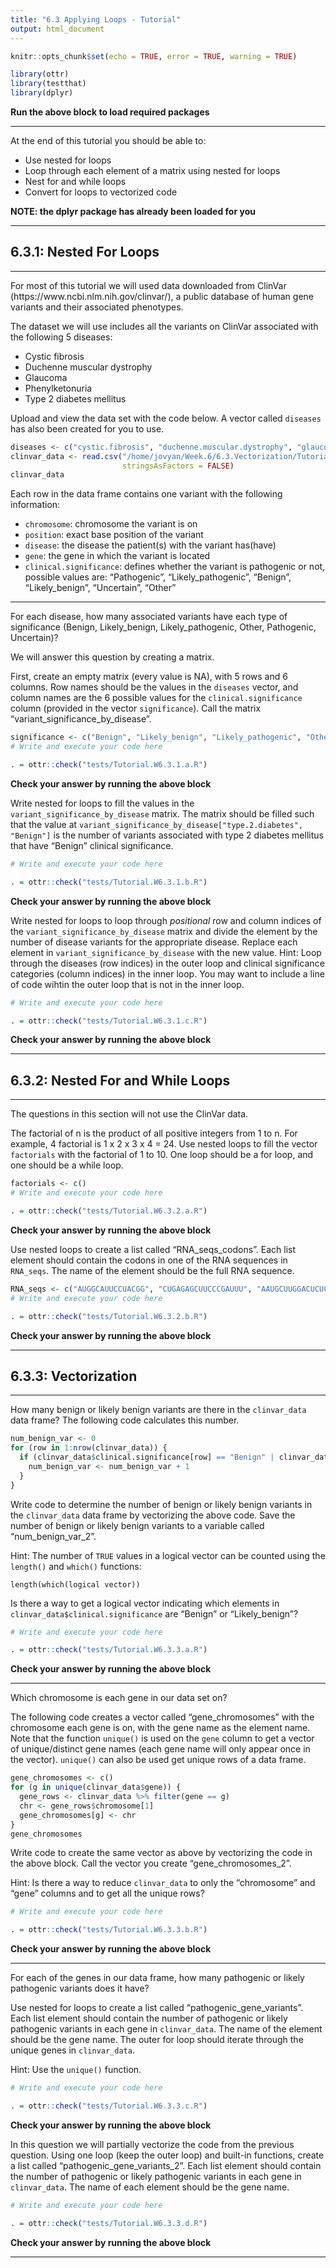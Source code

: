```yaml
---
title: "6.3 Applying Loops - Tutorial"
output: html_document
---
```


```r
knitr::opts_chunk$set(echo = TRUE, error = TRUE, warning = TRUE)

library(ottr)
library(testthat)
library(dplyr)
```
**Run the above block to load required packages**

---

At the end of this tutorial you should be able to:

* Use nested for loops
* Loop through each element of a matrix using nested for loops
* Nest for and while loops
* Convert for loops to vectorized code

**NOTE: the dplyr package has already been loaded for you**

---

## 6.3.1: Nested For Loops

---

For most of this tutorial we will used data downloaded from ClinVar (https://www.ncbi.nlm.nih.gov/clinvar/), a public database of human gene variants and their associated phenotypes.

The dataset we will use includes all the variants on ClinVar associated with the following 5 diseases:

- Cystic fibrosis
- Duchenne muscular dystrophy
- Glaucoma
- Phenylketonuria
- Type 2 diabetes mellitus

Upload and view the data set with the code below. A vector called `diseases` has also been created for you to use.

```r
diseases <- c("cystic.fibrosis", "duchenne.muscular.dystrophy", "glaucoma", "pheynlketonuria", "type.2.diabetes")
clinvar_data <- read.csv("/home/jovyan/Week.6/6.3.Vectorization/Tutorial.6.3/clinvar_data.csv",
                         stringsAsFactors = FALSE)
clinvar_data
```

Each row in the data frame contains one variant with the following information:

- `chromosome`: chromosome the variant is on
- `position`: exact base position of the variant
- `disease`: the disease the patient(s) with the variant has(have)
- `gene`: the gene in which the variant is located
- `clinical.significance`: defines whether the variant is pathogenic or not, possible values are: "Pathogenic", "Likely_pathogenic", "Benign", "Likely_benign", "Uncertain", "Other"

---

For each disease, how many associated variants have each type of significance (Benign, Likely_benign, Likely_pathogenic, Other, Pathogenic, Uncertain)?

We will answer this question by creating a matrix.

First, create an empty matrix (every value is NA), with 5 rows and 6 columns. Row names should be the values in the `diseases` vector, and column names are the 6 possible values for the `clinical.significance` column (provided in the vector `significance`). Call the matrix "variant_significance_by_disease".

```r
significance <- c("Benign", "Likely_benign", "Likely_pathogenic", "Other", "Pathogenic", "Uncertain")
# Write and execute your code here

```

```r
. = ottr::check("tests/Tutorial.W6.3.1.a.R")
```
**Check your answer by running the above block** 

Write nested for loops to fill the values in the `variant_significance_by_disease` matrix. The matrix should be filled such that the value at `variant_significance_by_disease["type.2.diabetes", "Benign"]` is the number of variants associated with type 2 diabetes mellitus that have "Benign" clinical significance.

```r
# Write and execute your code here

```

```r
. = ottr::check("tests/Tutorial.W6.3.1.b.R")
```
**Check your answer by running the above block** 

Write nested for loops to loop through *positional* row and column indices of the `variant_significance_by_disease` matrix and divide the element by the number of disease variants for the appropriate disease. Replace each element in `variant_significance_by_disease` with the new value.
Hint: Loop through the diseases (row indices) in the outer loop and clinical significance categories (column indices) in the inner loop. You may want to include a line of code wihtin the outer loop that is not in the inner loop.

```r
# Write and execute your code here

```

```r
. = ottr::check("tests/Tutorial.W6.3.1.c.R")
```
**Check your answer by running the above block** 

---

## 6.3.2: Nested For and While Loops

---

The questions in this section will not use the ClinVar data.

The factorial of n is the product of all positive integers from 1 to n. For example, 4 factorial is 1 x 2 x 3 x 4 = 24.
Use nested loops to fill the vector `factorials` with the factorial of 1 to 10. One loop should be a for loop, and one should be a while loop.

```r
factorials <- c()
# Write and execute your code here

```

```r
. = ottr::check("tests/Tutorial.W6.3.2.a.R")
```
**Check your answer by running the above block** 

Use nested loops to create a list called "RNA_seqs_codons". Each list element should contain the codons in one of the RNA sequences in `RNA_seqs`. The name of the element should be the full RNA sequence.

```r
RNA_seqs <- c("AUGGCAUUCCUACGG", "CUGAGAGCUUCCCGAUUU", "AAUGCUUGGACUCUC")
# Write and execute your code here

```

```r
. = ottr::check("tests/Tutorial.W6.3.2.b.R")
```
**Check your answer by running the above block** 

---

## 6.3.3: Vectorization

---

How many benign or likely benign variants are there in the `clinvar_data` data frame? The following code calculates this number.

```r
num_benign_var <- 0
for (row in 1:nrow(clinvar_data)) {
  if (clinvar_data$clinical.significance[row] == "Benign" | clinvar_data$clinical.significance[row] == "Likely_benign") {
    num_benign_var <- num_benign_var + 1
  }
}
```

Write code to determine the number of benign or likely benign variants in the `clinvar_data` data frame by vectorizing the above code. Save the number of benign or likely benign variants to a variable called "num_benign_var_2".

Hint: The number of `TRUE` values in a logical vector can be counted using the `length()` and `which()` functions:

    length(which(logical vector))
    
Is there a way to get a logical vector indicating which elements in `clinvar_data$clinical.significance` are "Benign" or "Likely_benign"?

```r
# Write and execute your code here

```

```r
. = ottr::check("tests/Tutorial.W6.3.3.a.R")
```
**Check your answer by running the above block** 

---

Which chromosome is each gene in our data set on?

The following code creates a vector called "gene_chromosomes" with the chromosome each gene is on, with the gene name as the element name. Note that the function `unique()` is used on the `gene` column to get a vector of unique/distinct gene names (each gene name will only appear once in the vector). `unique()` can also be used get unique rows of a data frame.

```r
gene_chromosomes <- c()
for (g in unique(clinvar_data$gene)) {
  gene_rows <- clinvar_data %>% filter(gene == g)
  chr <- gene_rows$chromosome[1]
  gene_chromosomes[g] <- chr
} 
gene_chromosomes
```

Write code to create the same vector as above by vectorizing the code in the above block. Call the vector you create "gene_chromosomes_2".

Hint: Is there a way to reduce `clinvar_data` to only the "chromosome" and "gene" columns and to get all the unique rows?

```r
# Write and execute your code here

```

```r
. = ottr::check("tests/Tutorial.W6.3.3.b.R")
```
**Check your answer by running the above block** 

---

For each of the genes in our data frame, how many pathogenic or likely pathogenic variants does it have?

Use nested for loops to create a list called "pathogenic_gene_variants". Each list element should contain the number of pathogenic or likely pathogenic variants in each gene in `clinvar_data`. The name of the element should be the gene name. The outer for loop should iterate through the unique genes in `clinvar_data`. 

Hint: Use the `unique()` function.

```r
# Write and execute your code here

```

```r
. = ottr::check("tests/Tutorial.W6.3.3.c.R")
```
**Check your answer by running the above block** 

In this question we will partially vectorize the code from the previous question. Using one loop (keep the outer loop) and built-in functions, create a list called "pathogenic_gene_variants_2". Each list element should contain the number of pathogenic or likely pathogenic variants in each gene in `clinvar_data`. The name of each element should be the gene name.

```r
# Write and execute your code here

```

```r
. = ottr::check("tests/Tutorial.W6.3.3.d.R")
```
**Check your answer by running the above block** 

---
